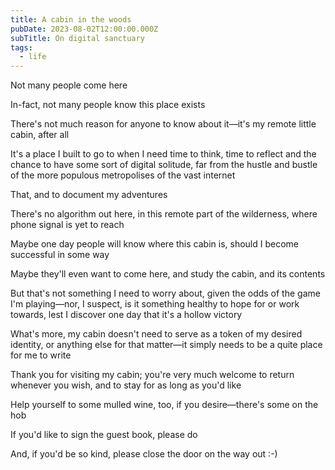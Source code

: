 ```yaml
---
title: A cabin in the woods
pubDate: 2023-08-02T12:00:00.000Z
subTitle: On digital sanctuary
tags:
  - life
---
```


Not many people come here

In-fact, not many people know this place exists

There's not much reason for anyone to know about it—it's my remote little cabin, after all

It's a place I built to go to when I need time to think, time to reflect and the chance to have some sort of digital solitude, far from the hustle and bustle of the more populous metropolises of the vast internet

That, and to document my adventures

There's no algorithm out here, in this remote part of the wilderness, where phone signal is yet to reach

Maybe one day people will know where this cabin is, should I become successful in some way

Maybe they'll even want to come here, and study the cabin, and its contents

But that's not something I need to worry about, given the odds of the game I'm playing—nor, I suspect, is it something healthy to hope for or work towards, lest I discover one day that it's a hollow victory

What's more, my cabin doesn't need to serve as a token of my desired identity, or anything else for that matter—it simply needs to be a quite place for me to write

Thank you for visiting my cabin;  you're very much welcome to return whenever you wish, and to stay for as long as you'd like

Help yourself to some mulled wine, too, if you desire—there's some on the hob

If you'd like to sign the guest book, please do

And, if you'd be so kind, please close the door on the way out :-)
